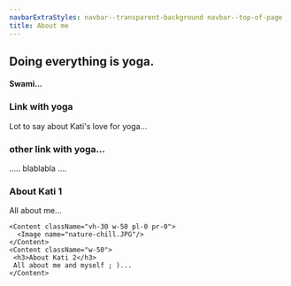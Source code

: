 ```yaml
---
navbarExtraStyles: navbar--transparent-background navbar--top-of-page
title: About me
---
```


<Section>  
  <Background imageName="meditation.jpg" className="vh-100 w-100">

  <SectionFooter>    
    <div className="quote">
          <div className="quote__content">
            <h1>
              Doing everything is yoga.
            </h1>
            <h4>Swami...</h4>
          </div>
        </div>
    </SectionFooter>
  </Background>
  
</Section>

<Section>  
  <Content className="vh-100 w-50">
     <h3>Link with yoga</h3>
    Lot to say about Kati's love for yoga...
  </Content>
  
  <Content className="vh-100 pl-0 pr-0">
  <Image name="nature-chill.JPG"/>
  </Content>
  
  <Content className="vh-100 pl-0 pr-0">
  <Image name="nature-chill.JPG" />
  </Content>

  <Content className="vh-100">
     <h3> other link with yoga... </h3>
     ..... blablabla ....
     </Content>
  
</Section>

<Section>  
    <Content className="vh-30 w-50 pl-0 pr-0">
      <Image name="nature-chill.JPG"/>
    </Content>    
    <Content className="w-50">
     <h3>About Kati 1</h3>
     All about me...
    </Content>
    
    <Content className="vh-30 w-50 pl-0 pr-0">
      <Image name="nature-chill.JPG"/>
    </Content>    
    <Content className="w-50">
     <h3>About Kati 2</h3>
     All about me and myself ; )...
    </Content>

</Section>